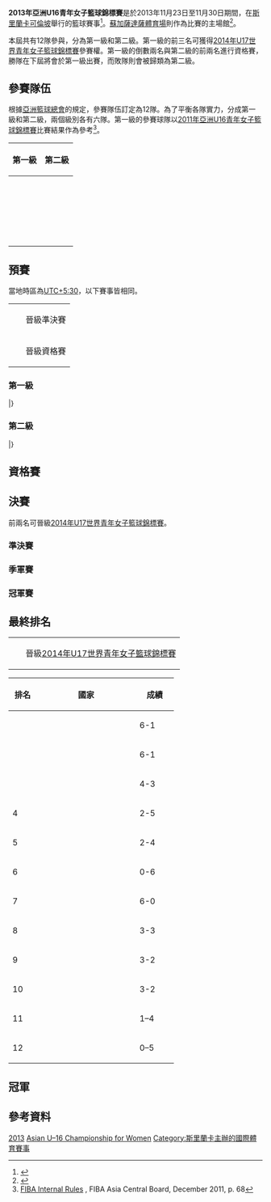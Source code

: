 {{Infobox FIBA tourney
| gender       = women
| continent    = Asia U-16
| year         = 2013
| logo         = 
| size         = 
| caption      =
| host         = Sri Lanka
| dates        = 11月23日至11月30日
| teams        = 12
| federations  = 44
| venues       = 1
| cities       = 1
| champions    = CHN
| title_number = 2
| mvp          =
| ppg_p        = {{flagicon|SRI}} [[Nirma_Sasanthi_Samarasinghe|Samarasinghe]]<br />{{flagicon|HKG}} [[張華倩|張華倩]] (14.4)
| ppg_t        = {{bkw|CHN}}<br />{{bkw|JPN}} (84.7)
| rpg_p        = {{flagicon|KAZ}} [[Anastassiya_Arzamastseva|Arzamastseva]] (13.5)
| rpg_t        = {{bkw|CHN}} (56.3)
| apg_p        = {{flagicon|CHN}} [[張曼曼|張曼曼]] (7.1)
| apg_t        = {{bkw|CHN}} (21.1)
| website      = [https://web.archive.org/web/20131202234826/http://colombo2013.fibaasia.net/ 2013年亞洲U16青年女子籃球錦標賽]
| prevseason   = [[2011年亞洲U16青年女子籃球錦標賽|2011]]
| nextseason   = [[2015年亞洲U16青年女子籃球錦標賽|2015]]
}}
'''2013年亞洲U16青年女子籃球錦標賽'''是於2013年11月23日至11月30日期間，在[[斯里蘭卡|斯里蘭卡]][[可倫坡|可倫坡]]舉行的籃球賽事<ref>{{cite web|url=http://www.fibaasia.net/NewsDetails.aspx?id=2916|title=PHI - 27th FIBA Asia Championship moved to Philippines; 2013 calendar finalized|date=10 January 2013|publisher=[[亞洲籃球總會|亞洲籃球總會]]|accessdate=2013-06-28|archive-url=https://web.archive.org/web/20130925165031/http://www.fibaasia.net/NewsDetails.aspx?id=2916|archive-date=2013-09-25|dead-url=yes}}</ref>。[[蘇加薩達薩體育場|蘇加薩達薩體育場]]則作為比賽的主場館<ref>{{cite web|url=http://www.island.lk/index.php?page_cat=article-details&page=article-details&code_title=81431|title=Colombo South Zonal players will be released: Muttetuwegama|date=2013-06-15|publisher=The Island Online|accessdate=2013-07-25|archive-date=2016-03-04|archive-url=https://web.archive.org/web/20160304062445/http://www.island.lk/index.php?page_cat=article-details&page=article-details&code_title=81431|dead-url=no}}</ref>。

本屆共有12隊參與，分為第一級和第二級。第一級的前三名可獲得[[2014年U17世界青年女子籃球錦標賽|2014年U17世界青年女子籃球錦標賽]]參賽權。第一級的倒數兩名與第二級的前兩名進行資格賽，勝隊在下屆將會於第一級出賽，而敗隊則會被歸類為第二級。

== 參賽隊伍 ==
根據[[亞洲籃球總會|亞洲籃球總會]]的規定，參賽隊伍訂定為12隊。為了平衡各隊實力，分成第一級和第二級，兩個級別各有六隊。第一級的參賽球隊以[[2011年亞洲U16青年女子籃球錦標賽|2011年亞洲U16青年女子籃球錦標賽]]比賽結果作為參考<ref>[http://fibaasia.net/FIBA%20ASIA%20Internal%20Regulations.pdf FIBA Internal Rules] {{Wayback|url=http://fibaasia.net/FIBA%20ASIA%20Internal%20Regulations.pdf |date=20150213232937 }}, FIBA Asia Central Board, December 2011, p. 68</ref>。

{| class="wikitable" width=40%
!width=50%|第一級
!width=50%|第二級
|- 
|
{{bkwu|17|CHN}}<br />
{{bkwu|17|TPE}}<br />
{{bkwu|17|IND}}<br />
{{bkwu|17|JPN}}<br />
{{bkwu|17|KOR}}<br />
{{bkwu|17|MAS}}
|
{{bkwu|17|HKG}}<br />
{{bkwu|17|JOR}}<br />
{{bkwu|17|KAZ}}<br />
{{bkwu|17|SRI}}<br />
{{bkwu|17|INA}}<br />
{{bkwu|17|THA}}
|}

== 預賽 ==
當地時區為[[UTC+5:30|UTC+5:30]]，以下賽事皆相同。

{|class="infobox bordered" style="font-size:100%"
|-
|width=10px bgcolor=#ccffcc| ||晉級準決賽
|-
|width=10px bgcolor=#ffffcc| ||晉級資格賽
|}

=== 第一級 ===
{{Bs cl2 header navbar}}
{{Bs cl2 team|t={{bkwu|17|JPN}} |w=5 |l=0 |pf=444 |pa=222 |bc=#ccffcc}}
{{Bs cl2 team|t={{bkwu|17|CHN}} |w=4 |l=1 |pf=450 |pa=278 |bc=#ccffcc}}
{{Bs cl2 team|t={{bkwu|17|KOR}} |w=3 |l=2 |pf=381 |pa=334 |bc=#ccffcc}}
{{Bs cl2 team|t={{bkwu|17|TPE}} |w=2 |l=3 |pf=387 |pa=366 |bc=#ccffcc}}
{{Bs cl2 team|t={{bkwu|17|IND}} |w=1 |l=4 |pf=259 |pa=487 |bc=#ffffcc}}
{{Bs cl2 team|t={{bkwu|17|MAS}} |w=0 |l=5 |pf=171 |pa=405 |bc=#ffffcc}}
|}

{{Basketballbox|bg=#eee|date=2013年11月23日|place=[[可倫坡|可倫坡]][[蘇加薩達薩體育場|蘇加薩達薩體育場]]|time=13:00
|report=[http://www.fibaasia.net/UserImages/BSF012013112345733.PDF 報告]
|teamA='''{{bkwu-rt|17|JPN}}''' |scoreA='''112'''
|teamB={{bkwu|17|IND}} |scoreB=45
|Q1='''25'''–3 |Q2='''25'''–17 |Q3='''24'''–13 |Q4='''38'''–12
|points1=[[遠藤桐|遠藤桐]] 15
|rebounds1=[[後藤沙奈|後藤沙奈]] 11
|assist1=[[水野妃奈乃|水野妃奈乃]] 3
|points2=[[Lopam_Thimmaiah|Thimmaiah]] 15
|rebounds2=[[Srividhya_Venkataraman|Venkataraman]] 8
|assist2=[[Vandana|Vandana]] 3
|referee=Haryanto Sutaryo (印尼), Ahmad Suleiman Alyousef (約旦), Yevgeniy Mikheyev (哈薩克)
}}
{{Basketballbox|date=2013年11月23日|place=[[可倫坡|可倫坡]][[蘇加薩達薩體育場|蘇加薩達薩體育場]]|time=15:00
|report=[http://www.fibaasia.net/UserImages/BSF012013112364731.PDF 報告]
|teamA='''{{bkwu-rt|17|TPE}}''' |scoreA='''85'''
|teamB={{bkwu|17|MAS}} |scoreB=30
|Q1='''17'''–7 |Q2='''29'''–8 |Q3='''22'''–5 |Q4='''17'''–10
|points1=[[卓敬|卓敬]] 16
|rebounds1=三名球員 7
|assist1=[[邱珺琳|邱珺琳]] 5
|points2=[[邱凱莉|邱凱莉]] 9
|rebounds2=[[邱凱莉|邱凱莉]] 11
|assist2=四名球員 1
|referee=Watcharin Padungratchadakit (泰國), 藤垣庸二 (日本), Alexandr Rulyov (哈薩克)
}}
{{Basketballbox|bg=#eee|date=2013年11月23日|place=[[可倫坡|可倫坡]][[蘇加薩達薩體育場|蘇加薩達薩體育場]]|time=17:00
|report=[http://www.fibaasia.net/UserImages/BSF01201311239194.PDF 報告]
|teamA={{bkwu-rt|17|KOR}} |scoreA=50
|teamB='''{{bkwu|17|CHN}}''' |scoreB='''82'''
|Q1=13–'''18''' |Q2=15–'''22''' |Q3=12–'''15''' |Q4=10–'''27'''
|points1=[[An_He-Ji|An H-J.]] 11
|rebounds1=[[An_He-Ji|An H-J.]] 8
|assist1=[[An_He-Ji|An H-J.]] 3
|points2=[[哈文茜|哈文茜]], [[迪拉娜|迪拉娜]] 16
|rebounds2=[[哈文茜|哈文茜]] 13
|assist2=[[張曼曼|張曼曼]] 8
|referee=Yevgeniy Mikheyev (哈薩克), Ahmad Suleiman Alyousef (約旦), Haryanto Sutaryo (印尼)
}}
{{Basketballbox|date=2013年11月24日|place=[[可倫坡|可倫坡]][[蘇加薩達薩體育場|蘇加薩達薩體育場]]|time=13:00
|report=[http://www.fibaasia.net/UserImages/BSF01201311246113.PDF 報告]
|teamA={{bkwu-rt|17|TPE}} |scoreA=56
|teamB='''{{bkwu|17|JPN}}''' |scoreB='''87'''
|Q1=16–'''27''' |Q2=9–'''24''' |Q3='''16'''–14 |Q4=15–'''22'''
|points1=[[王竫婷|王竫婷]] 11
|rebounds1=[[徐玉蓮|徐玉蓮]] 10
|assist1=[[邱珺琳|邱珺琳]] 3
|points2=[[水野妃奈乃|水野妃奈乃]] 22
|rebounds2=[[中田珠未|中田珠未]] 7
|assist2=[[遠藤桐|遠藤桐]] 6
|referee=Yevgeniy Mikheyev (哈薩克), Imran Ali Baig (印度), Watcharin Padungratchadakit (泰國)
}}
{{Basketballbox|bg=#eee|date=2013年11月24日|place=[[可倫坡|可倫坡]][[蘇加薩達薩體育場|蘇加薩達薩體育場]]|time=15:00
|report=[http://www.fibaasia.net/UserImages/BSF01201311246441.PDF 報告]
|teamA='''{{bkwu-rt|17|CHN}}''' |scoreA='''109'''
|teamB={{bkwu|17|IND}} |scoreB=51
|Q1='''31'''–8 |Q2='''27'''–10 |Q3='''26'''–17 |Q4='''25'''–16
|points1=[[王禛|王禛]] 24
|rebounds1=[[哈文茜|哈文茜]] 10
|assist1=[[王佳琦|王佳琦]] 5
|points2=[[Riya_Verma|Verma]] 15
|rebounds2=[[Vandana|Vandana]], [[Riya_Verma|Verma]] 5
|assist2=[[Lopam_Thimmaiah|Thimmaiah]] 3
|referee=Haryanto Sutaryo (印尼), Ahmad Suleiman Alyousef (約旦), Ng Pei Yin (馬來西亞)
}}
{{Basketballbox|date=2013年11月24日|place=[[可倫坡|可倫坡]][[蘇加薩達薩體育場|蘇加薩達薩體育場]]|time=17:00
|report=[http://www.fibaasia.net/UserImages/BSF012013112484040.PDF 報告]
|teamA={{bkwu-rt|17|MAS}} |scoreA=46
|teamB='''{{bkwu|17|KOR}}''' |scoreB='''86'''
|Q1=14–'''17''' |Q2=8–'''24''' |Q3=15–'''26''' |Q4=9–'''19'''
|points1=[[林依雯|林依雯]] 14
|rebounds1=[[黃依斌|黃依斌]], [[林依雯|林依雯]] 6
|assist1=三名球員 2
|points2=[[Choi_Seon-Hwa|Choi S-H.]] 17
|rebounds2=[[Yun_Ye-Bin|Yun Y-B.]], [[Kim_Se-Young|Kim S-Y.]] 6
|assist2=[[Park_Gyeong-Rim|Park G-R.]], [[An_He-Ji|An H-J.]] 4
|referee=藤垣庸二 (日本), Watcharin Padungratchadakit (泰國), Alexandr Rulyov (哈薩克)
}}
{{Basketballbox|bg=#eee|date=2013年11月25日|place=[[可倫坡|可倫坡]][[蘇加薩達薩體育場|蘇加薩達薩體育場]]|time=13:00
|report=[http://www.fibaasia.net/UserImages/BSF01201311254732.PDF 報告]
|teamA='''{{bkwu-rt|17|JPN}}''' |scoreA='''75'''
|teamB={{bkwu|17|CHN}} |scoreB=59
|Q1='''20'''–18 |Q2='''21'''–14 |Q3='''18'''–9 |Q4=16–'''18'''
|points1=[[中田珠未|中田珠未]] 22
|rebounds1=[[西岡里紗|西岡里紗]] 11
|assist1=[[澀谷咲月|澀谷咲月]] 4
|points2=[[鄒啟佳|鄒啟佳]] 18
|rebounds2=[[哈文茜|哈文茜]] 9
|assist2=[[張曼曼|張曼曼]] 7
|referee=Watcharin Padungratchadakit (泰國), Ahmad Suleiman Alyousef (約旦), Yevgeniy Mikheyev (哈薩克)
}}
{{Basketballbox|date=2013年11月25日|place=[[可倫坡|可倫坡]][[蘇加薩達薩體育場|蘇加薩達薩體育場]]|time=15:00
|report=[http://www.fibaasia.net/UserImages/BSF012013112562929.PDF 報告]
|teamA='''{{bkwu-rt|17|KOR}}''' |scoreA='''89'''
|teamB={{bkwu|17|TPE}} |scoreB=67
|Q1=25–'''27''' |Q2='''34'''–12 |Q3='''18'''–14 |Q4=12–'''14'''
|points1=[[Kang_Yoo-Lim|Kang Y-L.]] 21
|rebounds1=[[Han_Eom-Ji|Han E-J.]] 14
|assist1=[[An_He-Ji|An H-J.]] 5
|points2=[[邱珺琳|邱珺琳]] 12
|rebounds2=[[徐玉蓮|徐玉蓮]] 6
|assist2=[[高鈺琳|高鈺琳]] 6
|referee=Snehal Bendke (印度), Alexandr Rulyov (哈薩克), Haryanto Sutaryo (印尼)
}}
{{Basketballbox|bg=#eee|date=2013年11月25日|place=[[可倫坡|可倫坡]][[蘇加薩達薩體育場|蘇加薩達薩體育場]]|time=17:00
|report=[http://www.fibaasia.net/UserImages/BSF01201311258048.PDF 報告]
|teamA='''{{bkwu-rt|17|IND}}''' |scoreA='''57'''
|teamB={{bkwu|17|MAS}} |scoreB=55
|Q1='''17'''–10 |Q2=12–'''14''' |Q3=14–'''19''' |Q4='''14'''–12
|points1=[[Bhandavya_Hemmige_Mahesha|Hemmige]] 12
|rebounds1=[[Mayukha_Kollam_Thodi|Kollam]] 16
|assist1=[[Vimmy_Varkey|Varkey]] 6
|points2=[[邱凱莉|邱凱莉]] 12
|rebounds2=[[林依雯|林依雯]], [[邱凱莉|邱凱莉]] 11
|assist2=[[顧嘉萱|顧嘉萱]] 4
|referee=Yevgeniy Mikheyev (哈薩克), Ahmad Suleiman Alyousef (約旦), Watcharin Padungratchadakit (泰國)
}}
{{Basketballbox|date=2013年11月26日|place=[[可倫坡|可倫坡]][[蘇加薩達薩體育場|蘇加薩達薩體育場]]|time=13:00
|report=[http://www.fibaasia.net/UserImages/BSF012013112643242.PDF 報告]
|teamA={{bkwu-rt|17|KOR}} |scoreA=50
|teamB='''{{bkwu|17|JPN}}''' |scoreB='''83'''
|Q1=12–'''22''' |Q2=14–'''25''' |Q3=7–'''16''' |Q4=17–'''20'''
|points1=[[Kim_Ye-Jin|Kim Y-J.]] 11
|rebounds1=[[An_He-Ji|An H-J.]] 10
|assist1=[[Park_Gyeong-Rim|Park G-R.]] 4
|points2=[[水野妃奈乃|水野妃奈乃]] 15
|rebounds2=[[赤穗向日葵|赤穗向日葵]] 11
|assist2=[[澀谷咲月|澀谷咲月]] 6
|referee=Snehal Bendke (印度), Watcharin Padungratchadakit (泰國), Alexandr Rulyov (哈薩克)
}}
{{Basketballbox|bg=#eee|date=2013年11月26日|place=[[可倫坡|可倫坡]][[蘇加薩達薩體育場|蘇加薩達薩體育場]]|time=15:00
|report=[http://www.fibaasia.net/UserImages/BSF012013112662047.PDF 報告]
|teamA={{bkwu-rt|17|MAS}} |scoreA=28
|teamB='''{{bkwu|17|CHN}}''' |scoreB='''90'''
|Q1=6–'''27''' |Q2=6–'''18''' |Q3=7–'''23''' |Q4=9–'''22'''
|points1=[[顧嘉萱|顧嘉萱]] 9
|rebounds1=[[邱凱莉|邱凱莉]], [[顧嘉萱|顧嘉萱]] 5
|assist1=[[黃玉鳳|黃玉鳳]] 2
|points2=[[張玲閣|張玲閣]] 18
|rebounds2=[[張玲閣|張玲閣]] 15
|assist2=[[孫譽銘|孫譽銘]], [[張曼曼|張曼曼]] 7
|referee=Yevgeniy Mikheyev (哈薩克), Ahmad Suleiman Alyousef (約旦), Imran Ali Baig (印度)
}}
{{Basketballbox|date=2013年11月26日|place=[[可倫坡|可倫坡]][[蘇加薩達薩體育場|蘇加薩達薩體育場]]|time=17:00
|report=[http://www.fibaasia.net/UserImages/BSF01201311268103.PDF 報告]
|teamA='''{{bkwu-rt|17|TPE}}''' |scoreA='''105'''
|teamB={{bkwu|17|IND}} |scoreB=50
|Q1='''28'''–16 |Q2='''29'''–19 |Q3='''24'''–8 |Q4='''24'''–7
|points1=[[徐玉蓮|徐玉蓮]] 24
|rebounds1=[[王竫婷|王竫婷]] 12
|assist1=[[彭曉彤|彭曉彤]], [[楊晏婷|楊晏婷]] 6
|points2=[[Vimmy_Varkey|Varkey]] 9
|rebounds2=[[Lopam_Thimmaiah|Thimmaiah]] 7
|assist2=[[Vimmy_Varkey|Varkey]] 5
|referee=Ng Pei Yin (馬來西亞), Alexandr Rulyov (哈薩克), Haryanto Sutaryo (印尼)
}}
{{Basketballbox|bg=#eee|date=2013年11月27日|place=[[可倫坡|可倫坡]][[蘇加薩達薩體育場|蘇加薩達薩體育場]]|time=13:00
|report=[http://www.fibaasia.net/UserImages/BSF012013112734441.PDF 報告]
|teamA={{bkwu-rt|17|MAS}} |scoreA=12
|teamB='''{{bkwu|17|JPN}}''' |scoreB='''87'''
|Q1=3–'''28''' |Q2=4–'''19''' |Q3=3–'''23''' |Q4=2–'''17'''
|points1=[[林依雯|林依雯]] 4
|rebounds1=[[邱凱莉|邱凱莉]] 6
|assist1=[[陳韵薇|陳韵薇]] 1
|points2=[[中村美羽|中村美羽]] 12
|rebounds2=[[赤穗向日葵|赤穗向日葵]], [[脇梨奈乃|脇梨奈乃]] 10 
|assist2=[[澀谷咲月|澀谷咲月]], [[脇梨奈乃|脇梨奈乃]] 4
|referee=Haryanto Sutaryo (印尼), Ahmad Suleiman Alyousef (約旦), Yevgeniy Mikheyev (哈薩克)
}}
{{Basketballbox|date=2013年11月27日|place=[[可倫坡|可倫坡]][[蘇加薩達薩體育場|蘇加薩達薩體育場]]|time=15:00
|report=[http://www.fibaasia.net/UserImages/BSF01201311276116.PDF 報告]
|teamA={{bkwu-rt|17|IND}} |scoreA=56
|teamB='''{{bkwu|17|KOR}}''' |scoreB='''106'''
|Q1=16–'''34''' |Q2=6–'''22''' |Q3=14–'''28''' |Q4=20–'''22'''
|points1=[[Lopam_Thimmaiah|Thimmaiah]] 9
|rebounds1=[[Mayukha_Kollam_Thodi|Kollam]] 10
|assist1=[[Mayukha_Kollam_Thodi|Kollam]] 2
|points2=[[Yun_Ye-Bin|Yun Y-B.]] 23
|rebounds2=[[An_He-Ji|An H-J.]] 9
|assist2=[[An_He-Ji|An H-J.]] 12
|referee=Watcharin Padungratchadakit (泰國), Ng Pei Yin (馬來西亞), Alexandr Rulyov (哈薩克)
}}
{{Basketballbox|bg=#eee|date=2013年11月27日|place=[[可倫坡|可倫坡]][[蘇加薩達薩體育場|蘇加薩達薩體育場]]|time=17:00
|report=[http://www.fibaasia.net/UserImages/BSF012013112781817.PDF 報告]
|teamA='''{{bkwu-rt|17|CHN}}''' |scoreA='''110'''
|teamB={{bkwu|17|TPE}} |scoreB=74
|Q1='''27'''–12 |Q2=25–'''27''' |Q3='''26'''–16 |Q4='''32'''–19
|points1=[[迪拉娜|迪拉娜]] 26
|rebounds1=[[王禛|王禛]], [[王海媚|王海媚]] 10
|assist1=[[王海媚|王海媚]] 10
|points2=[[許庭瑜|許庭瑜]] 13
|rebounds2=[[許庭瑜|許庭瑜]] 3
|assist2=[[高鈺琳|高鈺琳]] 4
|referee=Snehal Bendke (印度), Yevgeniy Mikheyev (哈薩克), Haryanto Sutaryo (印尼)
}}

=== 第二級 ===
{{Bs cl2 header navbar}}
{{Bs cl2 team|t={{bkwu|17|THA}} |w=5 |l=0 |pf=376 |pa=242 |bc=#ffffcc}}
{{Bs cl2 team|t={{bkwu|17|KAZ}} |w=3 |l=2 |pf=308 |pa=283 |bc=#ffffcc}}
{{Bs cl2 team|t={{bkwu|17|HKG}} |w=3 |l=2 |pf=292 |pa=279 |bc=}}
{{Bs cl2 team|t={{bkwu|17|INA}} |w=3 |l=2 |pf=252 |pa=258 |bc=}}
{{Bs cl2 team|t={{bkwu|17|JOR}} |w=1 |l=4 |pf=295 |pa=352 |bc=}}
{{Bs cl2 team|t={{bkwu|17|SRI}} |w=0 |l=5 |pf=228 |pa=337 ||bc=}}
|}

{{Basketballbox|bg=#eee|date=2013年11月23日|place=[[可倫坡|可倫坡]][[蘇加薩達薩體育場|蘇加薩達薩體育場]]|time=09:00
|report=[http://www.fibaasia.net/UserImages/BSF012013112311848.PDF 報告]
|teamA={{bkwu-rt|17|KAZ}} |scoreA=36
|teamB='''{{bkwu|17|THA}}''' |scoreB='''65'''
|Q1=10–'''15''' |Q2='''15'''–13 |Q3=7–'''22''' |Q4=4–'''15'''
|points1=[[Anastassiya_Arzamastseva|Arzamastseva]] 11
|rebounds1=[[Anastassiya_Arzamastseva|Arzamastseva]] 9
|assist1=[[Elmira_Abikeyeva|Abikeyeva]] 2
|points2=[[Thunchanok_Lumdappang|Lumdappang]] 16
|rebounds2=[[Thunchanok_Lumdappang|Lumdappang]] 7
|assist2=[[Varitta_Srijunvong|Srijunvong]] 3
|referee=藤垣庸二 (日本), Imran Ali Baig (印度), 胡吉 (中國)
}}
{{Basketballbox|date=2013年11月23日|place=[[可倫坡|可倫坡]][[蘇加薩達薩體育場|蘇加薩達薩體育場]]|time=11:00
|report=[http://www.fibaasia.net/UserImages/BSF01201311232452.PDF 報告]
|teamA='''{{bkwu-rt|17|INA}}''' |scoreA='''62'''
|teamB={{bkwu|17|JOR}} |scoreB=59
|Q1='''18'''–17 |Q2=11–'''17''' |Q3='''15'''–10 |Q4='''18'''–15
|points1=[[Nirmala_Wijaya|Wijaya]] 17
|rebounds1=[[Nirmala_Wijaya|Wijaya]] 6
|assist1=[[Poppy_Paramita|Paramita]], [[Nirmala_Wijaya|Wijaya]] 3
|points2=[[Liliana_Abu_Jbara|Abu Jbara]] 19
|rebounds2=[[Liliana_Abu_Jbara|Abu Jbara]] 5
|assist2=[[Liliana_Abu_Jbara|Abu Jbara]], [[Farah_Khuzouz|Khuzouz]] 3
|referee=劉薇 (中國), 陳明鈴 (中華), Shin Gi Rok (韓國)
}}
{{Basketballbox|bg=#eee|date=2013年11月23日|place=[[可倫坡|可倫坡]][[蘇加薩達薩體育場|蘇加薩達薩體育場]]|time=19:30
|report=[http://www.fibaasia.net/UserImages/BSF0120131123104550.PDF 報告]
|teamA='''{{bkwu-rt|17|HKG}}''' |scoreA='''57'''
|teamB={{bkwu|17|SRI}} |scoreB=46
|Q1='''14'''–12 |Q2='''13'''–10 |Q3='''15'''–12 |Q4='''15'''–12
|points1=[[張華倩|張華倩]] 20
|rebounds1=[[方芷茵|方芷茵]] 11
|assist1=[[方芷茵|方芷茵]] 4
|points2=[[Lavanya_De_Silva|De Silva]] 17
|rebounds2=[[Jithendri_Gallasage|Gallasage]] 13
|assist2=[[Lavanya_De_Silva|De Silva]] 7
|referee=Snehal Bendke (印度), Ng Pei Yin (馬來西亞), 田孝倫 (中華)
}}
{{Basketballbox|date=2013年11月24日|place=[[可倫坡|可倫坡]][[蘇加薩達薩體育場|蘇加薩達薩體育場]]|time=09:00
|report=[http://www.fibaasia.net/UserImages/BSF012013112424955.PDF 報告]
|teamA='''{{bkwu-rt|17|KAZ}}''' |scoreA='''79'''
|teamB={{bkwu|17|HKG}} |scoreB=52
|Q1='''25'''–12 |Q2='''14'''–11 |Q3='''21'''–16 |Q4='''19'''–13
|points1=[[Alexandra_Kovalevskaya|Kovalevskaya]] 22
|rebounds1=[[Anastassiya_Arzamastseva|Arzamastseva]] 12
|assist1=[[Elmira_Abikeyeva|Abikeyeva]] 6
|points2=[[張華倩|張華倩]] 16
|rebounds2=[[張詠楠|張詠楠]] 8
|assist2=[[謝亦霖|謝亦霖]], [[郭芷菁|郭芷菁]] 2
|referee=Snehal Bendke (印度), 陳明鈴 (中華), Shin Gi Rok (韓國)
}}
{{Basketballbox|bg=#eee|date=2013年11月24日|place=[[可倫坡|可倫坡]][[蘇加薩達薩體育場|蘇加薩達薩體育場]]|time=11:00
|report=[http://www.fibaasia.net/UserImages/BSF012013112424942.PDF 報告]
|teamA='''{{bkwu-rt|17|THA}}''' |scoreA='''71'''
|teamB={{bkwu|17|INA}} |scoreB=42
|Q1='''12'''–10 |Q2='''19'''–9 |Q3='''20'''–11 |Q4='''20'''–12
|points1=[[Kanokwan_Prajuapsook|Prajuapsook]] 13
|rebounds1=[[Amphawa_Thuamon|Thuamon]] 8
|assist1=[[Kwanchanok_Siriphunthanun|Siriphunthanun]] 8
|points2=[[Nadya_Valdiyen_Gumanti|Gumanti]] 13
|rebounds2=[[Winda_Ayu_Astari|Astari]] 8
|assist2=[[Nadya_Valdiyen_Gumanti|Gumanti]] 2
|referee=田孝倫 (中華), 胡吉 (中國), Ng Pei Yin (馬來西亞)
}}
{{Basketballbox|date=2013年11月24日|place=[[可倫坡|可倫坡]][[蘇加薩達薩體育場|蘇加薩達薩體育場]]|time=19:00
|report=[http://www.fibaasia.net/UserImages/BSF012013112410254.PDF 報告]
|teamA='''{{bkwu-rt|17|JOR}}''' |scoreA='''77'''
|teamB={{bkwu|17|SRI}} |scoreB=50
|Q1='''23'''–11 |Q2=17–'''20''' |Q3='''14'''–9 |Q4='''23'''–10
|points1=[[Tala_Sabbagh|Sabbagh]] 21
|rebounds1=[[Tala_Sabbagh|Sabbagh]] 18
|assist1=三名球員 3
|points2=[[Nirma_Sasanthi_Samarasinghe|Samarasinghe]] 17
|rebounds2=[[Jithendri_Gallasage|Gallasage]] 15
|assist2=[[Lavanya_De_Silva|De Silva]] 4
|referee=Snehal Bendke (印度), 劉薇 (中國), Haryanto Sutaryo (印尼)
}}
{{Basketballbox|bg=#eee|date=2013年11月25日|place=[[可倫坡|可倫坡]][[蘇加薩達薩體育場|蘇加薩達薩體育場]]|time=09:00
|report=[http://www.fibaasia.net/UserImages/BSF012013112502830.PDF 報告]
|teamA='''{{bkwu-rt|17|HKG}}''' |scoreA='''83'''
|teamB={{bkwu|17|JOR}} |scoreB=50
|Q1='''16'''–8 |Q2='''17'''–12 |Q3='''24'''–15 |Q4='''26'''–15
|points1=[[雷淑怡|雷淑怡]] 18
|rebounds1=[[方芷茵|方芷茵]], [[張詠楠|張詠楠]] 8
|assist1=[[謝亦霖|謝亦霖]] 11
|points2=[[Tala_Sabbagh|Sabbagh]] 19
|rebounds2=[[Farah_Khuzouz|Khuzouz]] 8
|assist2=[[Farah_Sama'an|Sama'an]] , [[Liliana_Abu_Jbara|Abu Jbara]] 3
|referee=Ng Pei Yin (馬來西亞), Imran Ali Baig (印度), 藤垣庸二 (日本)
}}
{{Basketballbox|date=2013年11月25日|place=[[可倫坡|可倫坡]][[蘇加薩達薩體育場|蘇加薩達薩體育場]]|time=11:00
|report=[http://www.fibaasia.net/UserImages/BSF012013112522721.PDF 報告]
|teamA='''{{bkwu-rt|17|INA}}''' |scoreA='''63'''
|teamB={{bkwu|17|KAZ}} |scoreB=54
|Q1=6–'''17''' |Q2=12–12 |Q3='''21'''–9 |Q4=10–'''11''' |OT='''14'''–5
|points1=[[Regita_Pramesti|Pramesti]] 23
|rebounds1=[[Winda_Ayu_Astari|Astari]] 12
|assist1=[[Nirmala_Wijaya|Wijaya]] 4
|points2=[[Elmira_Abikeyeva|Abikeyeva]] 16
|rebounds2=[[Anastassiya_Arzamastseva|Arzamastseva]] 19
|assist2=[[Elmira_Abikeyeva|Abikeyeva]] 6
|referee=胡吉 (中國), Shin Gi Rok (韓國), 田孝倫 (中華)
}}
{{Basketballbox|bg=#eee|date=2013年11月25日|place=[[可倫坡|可倫坡]][[蘇加薩達薩體育場|蘇加薩達薩體育場]]|time=19:00
|report=[http://www.fibaasia.net/UserImages/BSF012013112510441.PDF 報告]
|teamA={{bkwu-rt|17|SRI}} |scoreA=51
|teamB='''{{bkwu|17|THA}}''' |scoreB='''82'''
|Q1=12–'''24''' |Q2=19–'''22''' |Q3=14–'''20''' |Q4=6–'''16'''
|points1=[[Lavanya_De_Silva|De Silva]] 21
|rebounds1=[[Jithendri_Gallasage|Gallasage]] 7
|assist1=[[Lavanya_De_Silva|De Silva]] 3
|points2=[[Rujiwan_Bunsinprom|Bunsinprom]], [[Amphawa_Thuamon|Thuamon]] 14
|rebounds2=[[Rujiwan_Bunsinprom|Bunsinprom]] 8
|assist2=[[Amphawa_Thuamon|Thuamon]] 5
|referee=Shin Gi Rok (韓國), 陳明鈴 (中華), 劉薇 (中國)
}}
{{Basketballbox|date=2013年11月26日|place=[[可倫坡|可倫坡]][[蘇加薩達薩體育場|蘇加薩達薩體育場]]|time=09:00
|report=[http://www.fibaasia.net/UserImages/BSF01201311262738.PDF 報告]
|teamA={{bkwu-rt|17|INA}} |scoreA=33
|teamB='''{{bkwu|17|HKG}}''' |scoreB='''38'''
|Q1=2–'''9''' |Q2='''12'''–6 |Q3=10–'''12''' |Q4=9–'''11'''
|points1=[[Nirmala_Wijaya|Wijaya]] 10
|rebounds1=[[Yusranie_Noory_Assipalma|Assipalma]] 15
|assist1=[[Nadya_Valdiyen_Gumanti|Gumanti]] 3
|points2=[[郭芷菁|郭芷菁]], [[謝亦霖|謝亦霖]] 10
|rebounds2=[[曾子珈|曾子珈]] 10
|assist2=[[郭芷菁|郭芷菁]] 3
|referee=田孝倫 (中華), Imran Ali Baig (印度), Shin Gi Rok (韓國)
}}
{{Basketballbox|bg=#eee|date=2013年11月26日|place=[[可倫坡|可倫坡]][[蘇加薩達薩體育場|蘇加薩達薩體育場]]|time=11:00
|report=[http://www.fibaasia.net/UserImages/BSF01201311262830.PDF 報告]
|teamA='''{{bkwu-rt|17|THA}}''' |scoreA='''87'''
|teamB={{bkwu|17|JOR}} |scoreB=51
|Q1='''19'''–15 |Q2='''17'''–8 |Q3='''26'''–11 |Q4='''25'''–17
|points1=[[Varitta_Srijunvong|Srijunvong]] 23
|rebounds1=[[Amphawa_Thuamon|Thuamon]] 10
|assist1=[[Rujiwan_Bunsinprom|Bunsinprom]] 8
|points2=[[Tala_Sabbagh|Sabbagh]] 14 
|rebounds2=[[Marya_Al_Hinn|Al Hinn]] 16
|assist2=[[Liliana_Abu_Jbara|Abu Jbara]] 3
|referee=陳明鈴 (中華), 藤垣庸二 (日本), 劉薇 (中國)
}}
{{Basketballbox|date=2013年11月26日|place=[[可倫坡|可倫坡]][[蘇加薩達薩體育場|蘇加薩達薩體育場]]|time=19:00
|report=[http://www.fibaasia.net/UserImages/BSF012013112610320.PDF 報告]
|teamA='''{{bkwu-rt|17|KAZ}}''' |scoreA='''69'''
|teamB={{bkwu|17|SRI}} |scoreB=45
|Q1='''16'''–13 |Q2='''25'''–10 |Q3=12–'''17''' |Q4='''16'''–5
|points1=[[Alexandra_Kovalevskaya|Kovalevskaya]] 19
|rebounds1=[[Alexandra_Kovalevskaya|Kovalevskaya]] 14
|assist1=[[Elmira_Abikeyeva|Abikeyeva]] 9
|points2=[[Nirma_Sasanthi_Samarasinghe|Samarasinghe]] 18
|rebounds2=[[Jithendri_Gallasage|Gallasage]], [[Resuree_Wijesundera|Wijesundera]] 7
|assist2=三名球員 1
|referee=藤垣庸二 (日本), 胡吉 (中國), 田孝倫 (中華)
}}
{{Basketballbox|bg=#eee|date=2013年11月27日|place=[[可倫坡|可倫坡]][[蘇加薩達薩體育場|蘇加薩達薩體育場]]|time=09:00
|report=[http://www.fibaasia.net/UserImages/BSF0120131127066.PDF 報告]
|teamA='''{{bkwu-rt|17|THA}}''' |scoreA='''71'''
|teamB={{bkwu|17|HKG}} |scoreB=62
|Q1='''17'''–12 |Q2='''20'''–14 |Q3=18–'''20''' |Q4=16–16
|points1=[[Rujiwan_Bunsinprom|Bunsinprom]] 16
|rebounds1=[[Kanokwan_Prajuapsook|Prajuapsook]] 11
|assist1=[[Rujiwan_Bunsinprom|Bunsinprom]] 6
|points2=[[郭芷菁|郭芷菁]] 18
|rebounds2=[[雷淑怡|雷淑怡]] 6
|assist2=[[張華倩|張華倩]] 8
|referee=藤垣庸二 (日本), 陳明鈴 (中華), 田孝倫 (中華)
}}
{{Basketballbox|date=2013年11月27日|place=[[可倫坡|可倫坡]][[蘇加薩達薩體育場|蘇加薩達薩體育場]]|time=11:00
|report=[http://www.fibaasia.net/UserImages/BSF012013112723554.PDF 報告]
|teamA={{bkwu-rt|17|JOR}} |scoreA=58
|teamB='''{{bkwu|17|KAZ}}''' |scoreB='''70'''
|Q1=11–'''12''' |Q2='''19'''–11 |Q3=13–'''25''' |Q4=15–'''22'''
|points1=[[Yara_Hamadah|Hamadah]] 17
|rebounds1=[[Marya_Al_Hinn|Al Hinn]] 20
|assist1=[[Liliana_Abu_Jbara|Abu Jbara]] 3
|points2=[[Anastassiya_Arzamastseva|Arzamastseva]] 21
|rebounds2=[[Anastassiya_Arzamastseva|Arzamastseva]] 17
|assist2=[[Elmira_Abikeyeva|Abikeyeva]] 8
|referee=劉薇 (中國), 胡吉 (中國), Ng Pei Yin (馬來西亞)
}}
{{Basketballbox|bg=#eee|date=2013年11月27日|place=[[可倫坡|可倫坡]][[蘇加薩達薩體育場|蘇加薩達薩體育場]]|time=19:00
|report=[http://www.fibaasia.net/UserImages/BSF012013112710720.PDF 報告]
|teamA={{bkwu-rt|17|SRI}} |scoreA=36
|teamB='''{{bkwu|17|INA}}''' |scoreB='''52'''
|Q1='''18'''-17 |Q2=10–'''11''' |Q3=5–'''11''' |Q4=3–'''13'''
|points1=[[Nirma_Sasanthi_Samarasinghe|Samarasinghe]] 18
|rebounds1=[[Nirma_Sasanthi_Samarasinghe|Samarasinghe]] 8
|assist1=三名球員 1
|points2=[[Yusranie_Noory_Assipalma|Assipalma]] 16
|rebounds2=[[Regita_Pramesti|Pramesti]] 9
|assist2=五名球員 2
|referee=Shin Gi Rok (韓國), Imran Ali Baig (印度), 劉薇 (中國)
}}

== 資格賽 ==
{{Basketballbox|bg=#eee|date=2013年11月29日|place=[[可倫坡|可倫坡]][[蘇加薩達薩體育場|蘇加薩達薩體育場]]|time=13:00
|report=[http://www.fibaasia.net/UserImages/BSF012013112941452.PDF 報告]
|teamA='''{{bkwu|17|IND}}''' |scoreA='''84'''
|teamB={{bkwu|17|KAZ}} |scoreB=71
|Q1='''20'''–14 |Q2=16–'''22''' |Q3='''26'''–15 |Q4='''22'''–20
|points1=[[Riya_Verma|Verma]] 24
|rebounds1=[[Bhandavya_Hemmige_Mahesha|Hemmige]] 12
|assist1=[[Vimmy_Varkey|Varkey]] 11
|points2=[[Anastassiya_Arzamastseva|Arzamastseva]] 21
|rebounds2=[[Anastassiya_Arzamastseva|Arzamastseva]] 15
|assist2=[[Elmira_Abikeyeva|Abikeyeva]] 8
|referee=藤垣庸二 (日本), 陳明鈴 (中華), Shin Gi Rok (韓國)
}}
{{Basketballbox|date=2013年11月29日|place=[[可倫坡|可倫坡]][[蘇加薩達薩體育場|蘇加薩達薩體育場]]|time=15:00
|report=[http://www.fibaasia.net/UserImages/BSF012013112961039.PDF 報告]
|teamA={{bkwu|17|MAS}} |scoreA=39
|teamB='''{{bkwu|17|THA}}''' |scoreB='''59'''
|Q1=4–'''5''' |Q2=2–'''21''' |Q3=11–'''16''' |Q4='''22'''–17
|points1=[[顧嘉萱|顧嘉萱]] 10
|rebounds1=[[黃玉鳳|黃玉鳳]] 9
|assist1=[[顧嘉萱|顧嘉萱]], [[林依雯|林依雯]] 2
|points2=[[Rujiwan_Bunsinprom|Bunsinprom]], [[Kwanchanok_Siriphunthanun|Siriphunthanun]] 15
|rebounds2=[[Amphawa_Thuamon|Thuamon]] 15
|assist2=[[Varitta_Srijunvong|Srijunvong]] 6
|referee=劉薇 (中國), Alexandr Rulyov (哈薩克), 田孝倫 (中華)
}}

== 決賽 ==
前兩名可晉級[[2014年U17世界青年女子籃球錦標賽|2014年U17世界青年女子籃球錦標賽]]。

{{Round4-with third
|RD1=準決賽
|RD2=冠軍賽
|Consol=季軍賽
|11月29日|'''{{bkwu|17|JPN}}'''|'''81'''|{{bkwu|17|TPE}}|55
|11月29日|'''{{bkwu|17|CHN}}'''|'''99'''|{{bkwu|17|KOR}}|60
|11月30日|{{bkwu|17|JPN}}|50|'''{{bkwu|17|CHN}}'''|'''62'''
|11月30日|{{bkwu|17|TPE}}|64|'''{{bkwu|17|KOR}}'''|'''86'''
}}

=== 準決賽 ===
{{Basketballbox|bg=#eee|date=2013年11月29日|place=[[可倫坡|可倫坡]][[蘇加薩達薩體育場|蘇加薩達薩體育場]]|time=17:00
|report=[http://www.fibaasia.net/UserImages/BSF012013112984057.PDF 報告]
|teamA='''{{bkwu|17|CHN}}''' |scoreA='''81'''
|teamB={{bkwu|17|KOR}} |scoreB=55
|Q1='''22'''–18 |Q2='''19'''–12 |Q3='''28'''–8 |Q4=12–'''17'''
|points1=[[王海媚|王海媚]] 19
|rebounds1=四名球員 7
|assist1=[[張曼曼|張曼曼]] 7 
|points2=[[An_He-Ji|An H-J.]] 10
|rebounds2=[[Lee_Ji-Woo|Lee J-W.]] 5
|assist2=[[Park_Gyeong-Rim|Park G-R.]] 3
|referee=Snehal Bendke (印度), Ng Pei Yin (馬來西亞), Watcharin Padungratchadakit (泰國)
}}
{{Basketballbox|date=2013年11月29日|place=[[可倫坡|可倫坡]][[蘇加薩達薩體育場|蘇加薩達薩體育場]]|time=19:00
|report=[http://www.fibaasia.net/UserImages/BSF01201311299515.PDF 報告]
|teamA='''{{bkwu|17|JPN}}''' |scoreA='''99'''
|teamB={{bkwu|17|TPE}} |scoreB=60
|Q1='''23'''–11 |Q2='''34'''–13 |Q3='''25'''–16 |Q4=17–'''20'''
|points1=[[後藤沙奈|後藤沙奈]], [[馬瓜史蒂芬妮|馬瓜史蒂芬妮]] 13
|rebounds1=[[馬瓜史蒂芬妮|馬瓜史蒂芬妮]], [[西岡里紗|西岡里紗]] 9
|assist1=[[遠藤桐|遠藤桐]], [[脇梨奈乃|脇梨奈乃]] 5
|points2=[[高鈺琳|高鈺琳]] 13
|rebounds2=[[方妤|方妤]] 6
|assist2=[[徐玉蓮|徐玉蓮]], [[彭曉彤|彭曉彤]] 3
|referee=Yevgeniy Mikheyev (哈薩克), Imran Ali Baig (印度), Haryanto Sutaryo (印尼)
}}

=== 季軍賽 ===
{{Basketballbox|bg=#eee|date=2013年11月30日|place=[[可倫坡|可倫坡]][[蘇加薩達薩體育場|蘇加薩達薩體育場]]|time=15:00
|report=[http://www.fibaasia.net/UserImages/BSF012013113065725.PDF 報告]
|teamA='''{{bkwu|17|KOR}}''' |scoreA='''86'''
|teamB={{bkwu|17|TPE}} |scoreB=64
|Q1='''24'''-15 |Q2=18-'''22''' |Q3='''25'''-8 |Q4=19-19
|points1=[[An_He-Ji|An H-J.]] 22
|rebounds1=[[An_He-Ji|An H-J.]] 10
|assist1=[[An_He-Ji|An H-J.]] 11
|points2=[[徐玉蓮|徐玉蓮]] 19
|rebounds2=[[徐玉蓮|徐玉蓮]] 9
|assist2=[[劉威成|劉威成]] 5
|referee=劉薇 (中國), 藤垣庸二 (日本), Ng Pei Yin (馬來西亞)
}}

=== 冠軍賽 ===
{{Basketballbox|bg=#eee|date=2013年11月30日|place=[[可倫坡|可倫坡]][[蘇加薩達薩體育場|蘇加薩達薩體育場]]|time=17:00
|report=[http://www.fibaasia.net/UserImages/BSF012013113081343.PDF 報告]
|teamA='''{{bkwu|17|CHN}}''' |scoreA='''62'''
|teamB={{bkwu|17|JPN}} |scoreB=50
|Q1=9-'''17''' |Q2='''21'''-10 |Q3='''17'''-12 |Q4='''15'''-11
|points1=[[迪拉娜|迪拉娜]], [[王海媚|王海媚]] 10
|rebounds1=[[張曼曼|張曼曼]] 11
|assist1=[[張曼曼|張曼曼]] 11
|points2=[[澀谷咲月|澀谷咲月]] 13
|rebounds2=[[澀谷咲月|澀谷咲月]] 11
|assist2=[[遠藤桐|遠藤桐]], [[澀谷咲月|澀谷咲月]] 3
|referee=Snehal Bendke (印度), Yevgeniy Mikheyev (哈薩克), Watcharin Padungratchadakit (泰國)
}}

== 最終排名 ==
{| class="infobox bordered"
|-
|width=10px bgcolor="#ccffcc"| ||晉級[[2014年U17世界青年女子籃球錦標賽|2014年U17世界青年女子籃球錦標賽]]
|}
{| class="wikitable" style="text-align: center;"
!width=40|排名
!width=180|國家
!width=60|成績
|- bgcolor="#ccffcc"
| {{Gold1}}
|align=left|{{bkwu|17|CHN}} || 6-1
|- bgcolor="#ccffcc"
| {{Silver2}}
|align=left|{{bkwu|17|JPN}} || 6-1
|- bgcolor="#ccffcc"
| {{Bronze3}}
|align=left|{{bkwu|17|KOR}} || 4-3
|-
|4
|align=left|{{bkwu|17|TPE}} || 2-5
|-
|5
|align=left|{{bkwu|17|IND}} || 2-4
|-
|6
|align=left|{{bkwu|17|MAS}} || 0-6
|-
|7
|align=left|{{bkwu|17|THA}} || 6-0
|-
|8
|align=left|{{bkwu|17|KAZ}} || 3-3
|-
|9
|align=left|{{bkwu|17|HKG}} || 3-2
|-
|10
|align=left|{{bkwu|17|INA}} || 3-2
|-
|11
|align=left|{{bkwu|17|JOR}} || 1–4
|-
|12
|align=left|{{bkwu|17|SRI}} || 0–5
|}

== 冠軍 ==
{{winners|bkw|2013年亞洲U16青年女子籃球錦標賽|CHN|二}}

== 參考資料 ==
{{reflist}}

{{亞洲U16青年女子籃球錦標賽}}

{{DEFAULTSORT:2013 FIBA Asia Under-16 Championship for Women}}
[[Category:亞洲U16青年女子籃球錦標賽|2013]]
[[Category:2013年籃球|Asian U–16 Championship for Women]]
[[Category:斯里蘭卡主辦的國際體育賽事|Category:斯里蘭卡主辦的國際體育賽事]]
